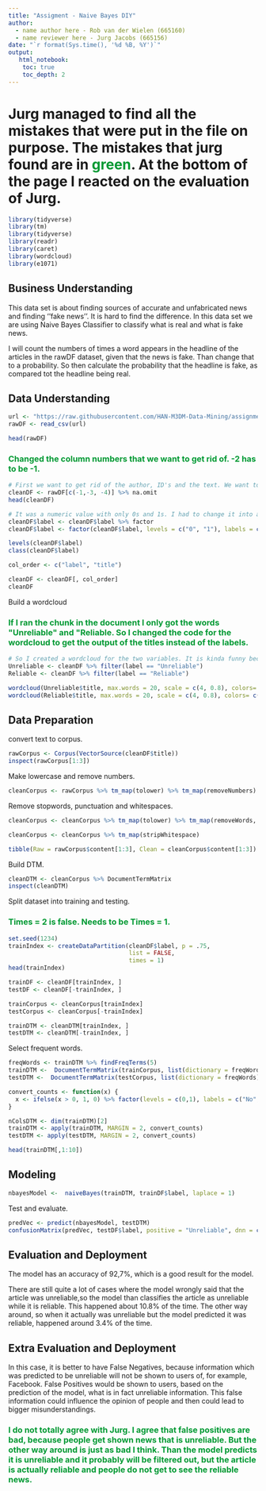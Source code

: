 ```yaml
---
title: "Assigment - Naive Bayes DIY"
author:
  - name author here - Rob van der Wielen (665160)
  - name reviewer here - Jurg Jacobs (665156)
date: "`r format(Sys.time(), '%d %B, %Y')`"
output:
   html_notebook:
    toc: true
    toc_depth: 2
---
```


# Jurg managed to find all the mistakes that were put in the file on purpose. The mistakes that jurg found are in <FONT COLOR="#009933">green</FONT>. At the bottom of the page I reacted on the evaluation of Jurg.  

```r
library(tidyverse)
library(tm)
library(tidyverse)
library(readr)
library(caret)
library(wordcloud)
library(e1071)
```

## Business Understanding
This data set is about finding sources of accurate and unfabricated news and finding ''fake news''. It is hard to find the difference. In this data set we are using Naive Bayes Classifier to classify what is real and what is fake news. 

I will count the numbers of times a word appears in the headline of the articles in the rawDF dataset, given that the news is fake. Than change that to a probability. So then calculate the probability that the headline is fake, as compared tot the headline being real. 

## Data Understanding
```r
url <- "https://raw.githubusercontent.com/HAN-M3DM-Data-Mining/assignments/master/datasets/NB-fakenews.csv"
rawDF <- read_csv(url)

head(rawDF)
```

<body>
 <h3 style="color:#009933";> Changed the column numbers that we want to get rid of. -2 has to be -1. </h3>
 </body>

```r
# First we want to get rid of the author, ID's and the text. We want to only look at the titles and look if they are 0: reliable or 1: unreliable 
cleanDF <- rawDF[c(-1,-3, -4)] %>% na.omit
head(cleanDF)
```

```r
# It was a numeric value with only 0s and 1s. I had to change it into a factor value with the values, Reliable and unreliable. And I switched the columns too. 
cleanDF$label <- cleanDF$label %>% factor
cleanDF$label <- factor(cleanDF$label, levels = c("0", "1"), labels = c("Reliable", "Unreliable")) %>% relevel("Reliable")

levels(cleanDF$label)
class(cleanDF$label)

col_order <- c("label", "title")

cleanDF <- cleanDF[, col_order]
cleanDF
```

Build a wordcloud

<body>
 <h3 style="color:#009933";> If I ran the chunk in the document I only got the words "Unreliable" and "Reliable. So I changed the code for the wordcloud to get the output of the titles instead of the labels. </h3>
 </body>

```r
# So I created a wordcloud for the two variables. It is kinda funny because the word that comes back the most in the unreliable articles is Trump only after THE. 
Unreliable <- cleanDF %>% filter(label == "Unreliable")
Reliable <- cleanDF %>% filter(label == "Reliable")

wordcloud(Unreliable$title, max.words = 20, scale = c(4, 0.8), colors= c("indianred1","indianred2","indianred3","indianred"))
wordcloud(Reliable$title, max.words = 20, scale = c(4, 0.8), colors= c("lightsteelblue1","lightsteelblue2","lightsteelblue3","lightsteelblue"))
```

## Data Preparation

convert text to corpus.
```r
rawCorpus <- Corpus(VectorSource(cleanDF$title))
inspect(rawCorpus[1:3])
```

Make lowercase and remove numbers.

```r
cleanCorpus <- rawCorpus %>% tm_map(tolower) %>% tm_map(removeNumbers)
```

Remove stopwords, punctuation and whitespaces.

```r
cleanCorpus <- cleanCorpus %>% tm_map(tolower) %>% tm_map(removeWords, stopwords()) %>% tm_map(removePunctuation)

cleanCorpus <- cleanCorpus %>% tm_map(stripWhitespace)

tibble(Raw = rawCorpus$content[1:3], Clean = cleanCorpus$content[1:3])

```


Build DTM.

```r
cleanDTM <- cleanCorpus %>% DocumentTermMatrix
inspect(cleanDTM)
```

Split dataset into training and testing.

<body>
 <h3 style="color:#009933";> Times = 2 is false. Needs to be Times = 1. </h3>
 </body>

```r
set.seed(1234)
trainIndex <- createDataPartition(cleanDF$label, p = .75, 
                                  list = FALSE, 
                                  times = 1)
head(trainIndex)

trainDF <- cleanDF[trainIndex, ]
testDF <- cleanDF[-trainIndex, ]

trainCorpus <- cleanCorpus[trainIndex]
testCorpus <- cleanCorpus[-trainIndex]

trainDTM <- cleanDTM[trainIndex, ]
testDTM <- cleanDTM[-trainIndex, ]
```

Select frequent words.

```r
freqWords <- trainDTM %>% findFreqTerms(5)
trainDTM <-  DocumentTermMatrix(trainCorpus, list(dictionary = freqWords))
testDTM <-  DocumentTermMatrix(testCorpus, list(dictionary = freqWords))
```

```r
convert_counts <- function(x) {
  x <- ifelse(x > 0, 1, 0) %>% factor(levels = c(0,1), labels = c("No", "Yes"))
}

nColsDTM <- dim(trainDTM)[2]
trainDTM <- apply(trainDTM, MARGIN = 2, convert_counts)
testDTM <- apply(testDTM, MARGIN = 2, convert_counts)

head(trainDTM[,1:10])
```

## Modeling
```r
nbayesModel <-  naiveBayes(trainDTM, trainDF$label, laplace = 1)
```

Test and evaluate.

```r
predVec <- predict(nbayesModel, testDTM)
confusionMatrix(predVec, testDF$label, positive = "Unreliable", dnn = c("Prediction", "True"))
```


## Evaluation and Deployment
The model has an accuracy of 92,7%, which is a good result for the model.

There are still quite a lot of cases where the model wrongly said that the article was unreliable,so the model than classifies the article as unreliable while it is reliable. This happened about 10.8% of the time. The other way around, so when it actually was unreliable but the model predicted it was reliable, happened around 3.4% of the time.


## Extra Evaluation and Deployment 
In this case, it is better to have False Negatives, because information which was predicted to be unreliable will not be shown to users of, for example, Facebook. False Positives would be shown to users, based on the prediction of the model, what is in fact unreliable information. This false information could influence the opinion of people and then could lead to bigger misunderstandings.  


<body>
 <h3 style="color:#009933";> I do not totally agree with Jurg. I agree that false positives are bad, because people get shown news that is unreliable. But the other way around is just as bad I think. Than the model predicts it is unreliable and it probably will be filtered out, but the article is actually reliable and people do not get to see the reliable news.</h3>
 </body>
